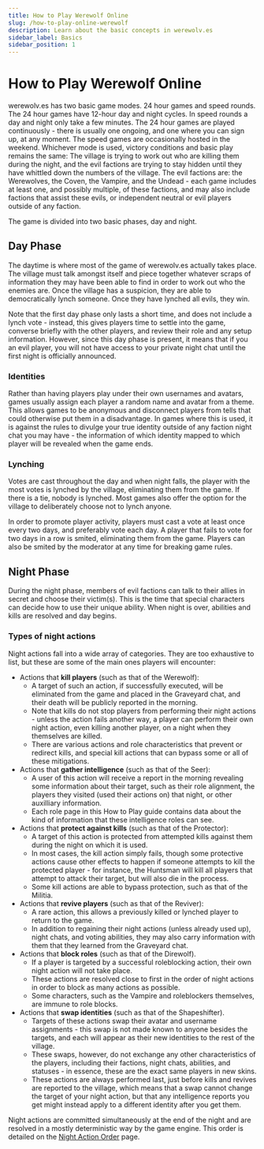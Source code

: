 ```yaml
---
title: How to Play Werewolf Online
slug: /how-to-play-online-werewolf
description: Learn about the basic concepts in werewolv.es
sidebar_label: Basics
sidebar_position: 1
---
```


# How to Play Werewolf Online

werewolv.es has two basic game modes. 24 hour games and speed rounds. The 24 hour games have 12-hour day and night cycles. In speed rounds a day and night only take a few minutes. The 24 hour games are played continuously - there is usually one ongoing, and one where you can sign up, at any moment. The speed games are occasionally hosted in the weekend. Whichever mode is used, victory conditions and basic play remains the same: The village is trying to work out who are killing them during the night, and the evil factions are trying to stay hidden until they have whittled down the numbers of the village. The evil factions are: the Werewolves, the Coven, the Vampire, and the Undead - each game includes at least one, and possibly multiple, of these factions, and may also include factions that assist these evils, or independent neutral or evil players outside of any faction.

The game is divided into two basic phases, day and night.

## Day Phase

The daytime is where most of the game of werewolv.es actually takes place. The village must talk amongst itself and piece together whatever scraps of information they may have been able to find in order to work out who the enemies are. Once the village has a suspicion, they are able to democratically lynch someone. Once they have lynched all evils, they win.

Note that the first day phase only lasts a short time, and does not include a lynch vote - instead, this gives players time to settle into the game, converse briefly with the other players, and review their role and any setup information. However, since this day phase is present, it means that if you an evil player, you will not have access to your private night chat until the first night is officially announced.

### Identities

Rather than having players play under their own usernames and avatars, games usually assign each player a random name and avatar from a theme. This allows games to be anonymous and disconnect players from tells that could otherwise put them in a disadvantage. In games where this is used, it is against the rules to divulge your true identity outside of any faction night chat you may have - the information of which identity mapped to which player will be revealed when the game ends.

### Lynching

Votes are cast throughout the day and when night falls, the player with the most votes is lynched by the village, eliminating them from the game. If there is a tie, nobody is lynched. Most games also offer the option for the village to deliberately choose not to lynch anyone.

In order to promote player activity, players must cast a vote at least once every two days, and preferably vote each day. A player that fails to vote for two days in a row is smited, eliminating them from the game. Players can also be smited by the moderator at any time for breaking game rules.

## Night Phase

During the night phase, members of evil factions can talk to their allies in secret and choose their victim(s). This is the time that special characters can decide how to use their unique ability. When night is over, abilities and kills are resolved and day begins.

### Types of night actions

Night actions fall into a wide array of categories. They are too exhaustive to list, but these are some of the main ones players will encounter:

- Actions that **kill players** (such as that of the Werewolf):
  - A target of such an action, if successfully executed, will be eliminated from the game and placed in the Graveyard chat, and their death will be publicly reported in the morning.
  - Note that kills do not stop players from performing their night actions - unless the action fails another way, a player can perform their own night action, even killing another player, on a night when they themselves are killed.
  - There are various actions and role characteristics that prevent or redirect kills, and special kill actions that can bypass some or all of these mitigations.
- Actions that **gather intelligence** (such as that of the Seer):
  - A user of this action will receive a report in the morning revealing some information about their target, such as their role alignment, the players they visited (used their actions on) that night, or other auxilliary information.
  - Each role page in this How to Play guide contains data about the kind of information that these intelligence roles can see.
- Actions that **protect against kills** (such as that of the Protector):
  - A target of this action is protected from attempted kills against them during the night on which it is used.
  - In most cases, the kill action simply fails, though some protective actions cause other effects to happen if someone attempts to kill the protected player - for instance, the Huntsman will kill all players that attempt to attack their target, but will also die in the process.
  - Some kill actions are able to bypass protection, such as that of the Militia.
- Actions that **revive players** (such as that of the Reviver):
  - A rare action, this allows a previously killed or lynched player to return to the game.
  - In addition to regaining their night actions (unless already used up), night chats, and voting abilities, they may also carry information with them that they learned from the Graveyard chat.
- Actions that **block roles** (such as that of the Direwolf).
  - If a player is targeted by a successful roleblocking action, their own night action will not take place.
  - These actions are resolved close to first in the order of night actions in order to block as many actions as possible.
  - Some characters, such as the Vampire and roleblockers themselves, are immune to role blocks.
- Actions that **swap identities** (such as that of the Shapeshifter).
  - Targets of these actions swap their avatar and username assignments - this swap is not made known to anyone besides the targets, and each will appear as their new identities to the rest of the village.
  - These swaps, however, do not exchange any other characteristics of the players, including their factions, night chats, abilities, and statuses - in essence, these are the exact same players in new skins.
  - These actions are always performed last, just before kills and revives are reported to the village, which means that a swap cannot change the target of your night action, but that any intelligence reports you get might instead apply to a different identity after you get them.

Night actions are committed simultaneously at the end of the night and are resolved in a mostly deterministic way by the game engine. This order is detailed on the [Night Action Order](/night-action-order) page.
